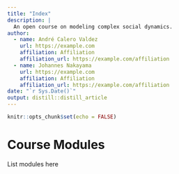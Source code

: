 ```yaml
---
title: "Index"
description: |
  An open course on modeling complex social dynamics.
author:
  - name: André Calero Valdez
    url: https://example.com
    affiliation: Affiliation
    affiliation_url: https://example.com/affiliation
  - name: Johannes Nakayama
    url: https://example.com
    affiliation: Affiliation
    affiliation_url: https://example.com/affiliation
date: "`r Sys.Date()`"
output: distill::distill_article
---
```


```r
knitr::opts_chunk$set(echo = FALSE)
```

# Course Modules

List modules here




